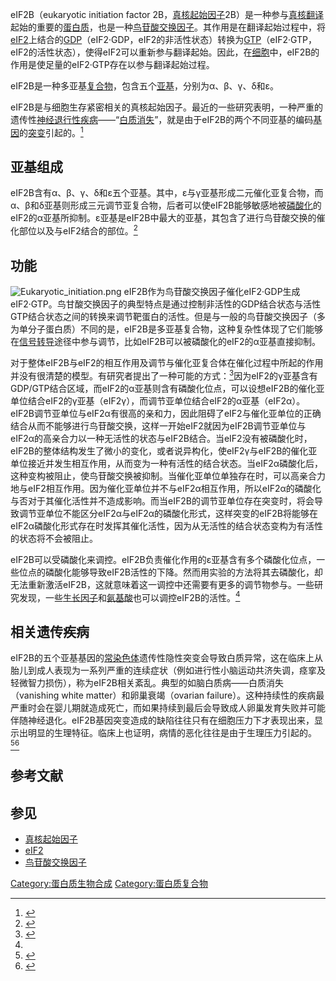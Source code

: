 eIF2B（eukaryotic initiation factor 2B，[[真核起始因子|真核起始因子]]2B）是一种参与[[真核翻译|真核翻译]]起始的重要的[[蛋白质|蛋白质]]，也是一种[[鸟苷酸交换因子|鸟苷酸交换因子]]。其作用是在翻译起始过程中，将[[eIF2|eIF2]]上结合的[[二磷酸鳥苷|GDP]]（eIF2·GDP，eIF2的非活性状态）转换为[[GTP|GTP]]（eIF2·GTP，eIF2的活性状态），使得eIF2可以重新参与翻译起始。因此，在[[细胞|细胞]]中，eIF2B的作用是使足量的eIF2·GTP存在以参与翻译起始过程。

eIF2B是一种多亚基[[蛋白质复合物|复合物]]，包含五个[[蛋白质亚基|亚基]]，分别为α、β、γ、δ和ε。

eIF2B是与细胞生存紧密相关的真核起始因子。最近的一些研究表明，一种严重的遗传性[[神经退行性疾病|神经退行性疾病]]——“[[白质消失|白质消失]]”，就是由于eIF2B的两个不同亚基的编码[[基因|基因]]的[[突变|突变]]引起的。<ref>{{en}}{{cite journal en|author=Leegwater PA, Vermeulen G, Könst AA, Naidu S, Mulders J, Visser A, Kersbergen P, Mobach D, Fonds D, van Berkel CG, Lemmers RJ, Frants RR, Oudejans CB, Schutgens RB, Pronk JC, van der Knaap MS|title=Subunits of the translation initiation factor eIF2B are mutant in leukoencephalopathy with vanishing white matter|journal=Nat Genet|year=2001|volume=29|pages=383-8|pmid=11704758}}</ref>

== 亚基组成 ==
eIF2B含有α、β、γ、δ和ε五个亚基。其中，ε与γ亚基形成二元催化亚复合物，而α、β和δ亚基则形成三元调节亚复合物，后者可以使eIF2B能够敏感地被[[磷酸化|磷酸化]]的eIF2的α亚基所抑制。ε亚基是eIF2B中最大的亚基，其包含了进行鸟苷酸交换的催化部位以及与eIF2结合的部位。<ref name="Proud">{{en}}{{cite journal en|author=Proud CG|title=eIF2 and the control of cell physiology|journal=Semin Cell Dev Biol|year=2005|volume=16|pages=3-12|pmid=15659334}}</ref>

== 功能 ==
[[File:Eukaryotic_initiation.png|thumb]]
eIF2B作为鸟苷酸交换因子催化eIF2·GDP生成eIF2·GTP。鸟甘酸交换因子的典型特点是通过控制非活性的GDP结合状态与活性GTP结合状态之间的转换来调节靶蛋白的活性。但是与一般的鸟苷酸交换因子（多为单分子蛋白质）不同的是，eIF2B是多亚基复合物，这种复杂性体现了它们能够在[[信号转导|信号转导]]途径中参与调节，比如eIF2B可以被磷酸化的eIF2的α亚基直接抑制。

对于整体eIF2B与eIF2的相互作用及调节与催化亚复合体在催化过程中所起的作用并没有很清楚的模型。有研究者提出了一种可能的方式：<ref>{{en}}{{cite journal en|author=Pavitt GD, Ramaiah KV, Kimball SR, Hinnebusch AG|title=eIF2 independently binds two distinct eIF2B subcomplexes that catalyze and regulate guanine-nucleotide exchange|journal=Genes Dev|year=1998|volume=12|pages=514-26|pmid=9472020}}</ref>因为eIF2的γ亚基含有GDP/GTP结合区域，而eIF2的α亚基则含有磷酸化位点，可以设想eIF2B的催化亚单位结合eIF2的γ亚基（eIF2γ），而调节亚单位结合eIF2的α亚基（eIF2α）。eIF2B调节亚单位与eIF2α有很高的亲和力，因此阻碍了eIF2与催化亚单位的正确结合从而不能够进行鸟苷酸交换，这样一开始eIF2就因为eIF2B调节亚单位与eIF2α的高亲合力以一种无活性的状态与eIF2B结合。当eIF2没有被磷酸化时，eIF2B的整体结构发生了微小的变化，或者说异构化，使eIF2γ与eIF2B的催化亚单位接近并发生相互作用，从而变为一种有活性的结合状态。当eIF2α磷酸化后，这种变构被阻止，使鸟苷酸交换被抑制。当催化亚单位单独存在时，可以高亲合力地与eIF2相互作用。因为催化亚单位并不与eIF2α相互作用，所以eIF2α的磷酸化与否对于其催化活性并不造成影响。而当eIF2B的调节亚单位存在突变时，将会导致调节亚单位不能区分eIF2α与eIF2α的磷酸化形式，这样突变的eIF2B将能够在eIF2α磷酸化形式存在时发挥其催化活性，因为从无活性的结合状态变构为有活性的状态将不会被阻止。

eIF2B可以受磷酸化来调控。eIF2B负责催化作用的ε亚基含有多个磷酸化位点，一些位点的磷酸化能够导致eIF2B活性的下降。然而用实验的方法将其去磷酸化，却无法重新激活eIF2B，这就意味着这一调控中还需要有更多的调节物参与。一些研究发现，一些[[生长因子|生长因子]]和[[氨基酸|氨基酸]]也可以调控eIF2B的活性。<ref name="Proud"/>

== 相关遗传疾病 ==
eIF2B的五个亚基基因的[[常染色体|常染色体]]遗传性隐性突变会导致白质异常，这在临床上从胎儿到成人表现为一系列严重的连续症状（例如进行性小脑运动共济失调，痉挛及轻微智力损伤），称为eIF2B相关紊乱。典型的如脑白质病——白质消失（vanishing white matter）和卵巢衰竭（ovarian failure）。这种持续性的疾病最严重时会在婴儿期就造成死亡，而如果持续到最后会导致成人卵巢发育失败并可能伴随神经退化。eIF2B基因突变造成的缺陷往往只有在细胞压力下才表现出来，显示出明显的生理特征。临床上也证明，病情的恶化往往是由于生理压力引起的。<ref>{{en}}{{cite journal en|author=Abbott CM, Proud CG|title=Translation factors: in sickness and in healt|journal=Trends Biochem Sci|year=2004|volume=29|pages=25-31|pmid=14729329}}</ref><ref>{{en}}{{cite journal en|author=Kantor L, Harding HP, Ron D, Schiffmann R, Kaneski CR, Kimball SR, Elroy-Stein O|title=Heightened stress response in primary fibroblasts expressing mutant eIF2B genes from CACH/VWM leukodystrophy patients|journal= Hum Genet|year=2005|volume=118|pages=99-106|pmid=16041584}}</ref>

== 参考文献 ==
{{reflist}}

== 参见 ==
*[[真核起始因子|真核起始因子]]
*[[eIF2|eIF2]]
*[[鸟苷酸交换因子|鸟苷酸交换因子]]

{{遗传学·翻译}}

[[Category:蛋白质生物合成|Category:蛋白质生物合成]]
[[Category:蛋白质复合物|Category:蛋白质复合物]]